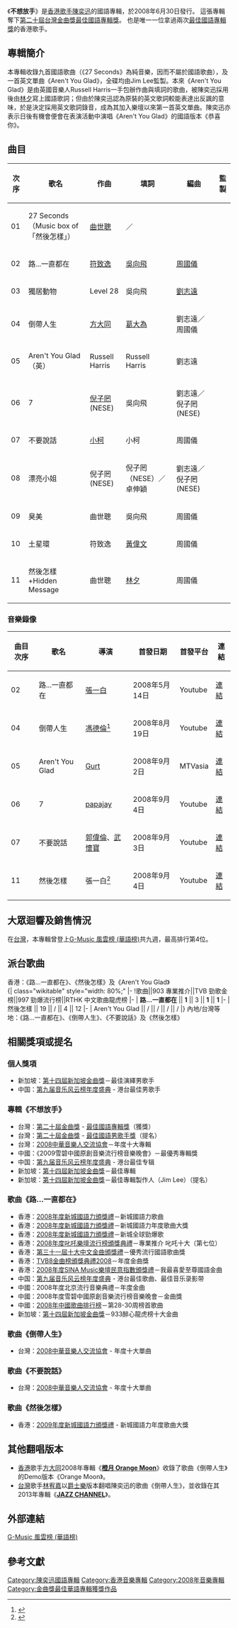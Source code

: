 {{Infobox album <!-- See Wikipedia:WikiProject_Albums -->
| name       = 不想放手<br />Don't Want To Let Go
| type       = [[專輯|專輯]]
| artist     = [[陳奕迅|陳奕迅]]
| cover      = Eason Chan Don't want to let go album cover.jpg
<!-- 未知參數 | background = orange -->
| released   = 2008年7月1日
| recorded   = 
| genre      = 國語流行
| length     = 
| label      = [[新藝寶|新藝寶]]
| producer   = 
| prev_title = [[Listen_To_Eason_Chan|Listen To Eason Chan]]
| prev_year  = 2007
| next_title = [[Solidays|Solidays]]
| next_year  = 2008
}}
《'''不想放手'''》是[[香港|香港]][[歌手|歌手]][[陳奕迅|陳奕迅]]的國語專輯，於2008年6月30日發行。
這張專輯奪下[[第20屆金曲獎|第二十屆台灣金曲獎]][[最佳國語專輯獎_(金曲獎)|最佳國語專輯獎]]。
也是唯一一位拿過兩次[[最佳國語專輯獎_(金曲獎)|最佳國語專輯獎]]的香港歌手。

== 專輯簡介 ==
本專輯收錄九首國語歌曲（《27 Seconds》為純音樂，因而不屬於國語歌曲），及一首英文單曲《Aren't You Glad》，全碟均由Jim Lee監製。本來《Aren't You Glad》是由英國音樂人Russell Harris一手包辦作曲與填詞的歌曲，被陳奕迅採用後由[[林夕|林夕]]寫上國語歌詞；但由於陳奕迅認為原裝的英文歌詞較能表達出反諷的意味，於是決定採用英文歌詞錄音，成為其加入樂壇以來第一首英文單曲。陳奕迅亦表示日後有機會便會在表演活動中演唱《Aren't You Glad》的國語版本《恭喜你》。

== 曲目 ==
{| class="wikitable sortable"
|-
!次序
!歌名
!作曲
!填詞
!編曲
!監製
|-
| 01 || 27 Seconds（Music box of 「然後怎樣」）|| [[曲世聰|曲世聰]] || ／ ||  ||  rowspan = 11 | {{link-en|李振權Jim Lee|Jim Lee (record producer)}}

|-
| 02 || 路...一直都在 || [[符致逸|符致逸]] || [[吳向飛|吳向飛]] || [[周國儀|周國儀]]
|-
| 03 || 獨居動物 || Level 28 || 吳向飛 || [[劉志遠_(香港音樂人)|劉志遠]]
|-
| 04 || 倒帶人生 || [[方大同|方大同]] || [[葛大為|葛大為]] || 劉志遠／周國儀
|-
| 05 || Aren't You Glad（英）|| Russell Harris || Russell Harris || 劉志遠
|-
| 06 || 7 || [[倪子罔|倪子罔]](NESE) || 吳向飛 || 劉志遠／倪子罔(NESE)
|-
| 07 || 不要說話 || [[小柯|小柯]] || 小柯 || 周國儀
|-
| 08 || 漂亮小姐 || 倪子罔(NESE) || 倪子罔（NESE）／卓伸穎 || 劉志遠／倪子罔(NESE) 
|-
| 09 || 臭美 || 曲世聰 || 吳向飛 || 周國儀
|-
| 10 || 土星環 || 符致逸 || [[黃偉文|黃偉文]] || 周國儀
|-
| 11 || 然後怎樣+Hidden Message || 曲世聰 || [[林夕|林夕]] || 周國儀
|}

===音樂錄像===
{|class="wikitable sortable"
|-
!曲目次序
!歌名
!導演
!首發日期
!首發平台
!連結
|-
| 02 || 路...一直都在 || [[張一白|張一白]] || 2008年5月14日 || Youtube || [http://www.youtube.com/watch?v=UYOq5rbLZmo 連結] {{Wayback|url=http://www.youtube.com/watch?v=UYOq5rbLZmo |date=20200420180148 }}
|-
| 04 || 倒帶人生 || [[馮德倫|馮德倫]]<ref>{{Cite web |url=http://universaltwn.pixnet.net/blog/post/21232917-%5B%E6%96%B0%E8%81%9E%E5%BF%AB%E5%A0%B1%5D%3A-eason%E5%80%92%E5%B8%B6%E4%BA%BA%E7%94%9F%E6%90%9E%E2%80%9D%E9%AC%BC%E2%80%9De%E7%A5%9E%E6%94%B9%E5%B0%81%E9%9B%A8 |title=Eason倒帶人生搞”鬼”E神改封雨神 本周來台呼風喚雨 @ 環球音樂華語部落格 :: 痞客邦 PIXNET :: |access-date=2022-05-22 |archive-date=2020-11-16 |archive-url=https://web.archive.org/web/20201116024727/https://universaltwn.pixnet.net/blog/post/21232917-%5B%E6%96%B0%E8%81%9E%E5%BF%AB%E5%A0%B1%5D%3A-eason%E5%80%92%E5%B8%B6%E4%BA%BA%E7%94%9F%E6%90%9E%E2%80%9D%E9%AC%BC%E2%80%9De%E7%A5%9E%E6%94%B9%E5%B0%81%E9%9B%A8 }}</ref> || 2008年8月19日 || Youtube || [http://www.youtube.com/watch?v=eZYmILwzHqQ 連結] {{Wayback|url=http://www.youtube.com/watch?v=eZYmILwzHqQ |date=20200420180200 }}
|-
| 05 || Aren't You Glad || [[Gurt|Gurt]] || 2008年9月2日 || MTVasia || [http://www.mtvasia.com/music/videos/vg8ili/Aren-t-You-Glad 連結] {{Wayback|url=http://www.mtvasia.com/music/videos/vg8ili/Aren-t-You-Glad |date=20201104091833 }}
|-
| 06 || 7 || [[papajay|papajay]] || 2008年9月4日 || Youtube || [http://www.youtube.com/watch?v=FHL07xUDQ5Q 連結]{{Wayback|url=http://www.youtube.com/watch?v=FHL07xUDQ5Q |date=20110916072110 }}
|-
| 07 || 不要說話 || [[郭偉倫|郭偉倫]]、[[武懷寶|武懷寶]] || 2008年9月3日 || Youtube || [http://www.youtube.com/watch?v=Lzb33Ku8k_w 連結]{{Wayback|url=http://www.youtube.com/watch?v=Lzb33Ku8k_w |date=20140129032729 }}
|-
| 11 || 然後怎樣 || 張一白<ref>{{Cite web |url=http://universaltwn.pixnet.net/blog/post/19813924-%5B%E6%96%B0%E8%81%9E%5D%E9%99%B3%E5%A5%95%E8%BF%85%E4%BA%BA%E6%A0%BC%E5%88%86%E8%A3%82%EF%BC%81%EF%BC%9F- |title=陳奕迅人格分裂！？ 「然後怎樣」MV瘋狂16度變裝 @ 環球音樂華語部落格 :: 痞客邦 PIXNET :: |access-date=2022-05-22 |archive-date=2019-02-19 |archive-url=https://web.archive.org/web/20190219085629/http://universaltwn.pixnet.net/blog/post/19813924-%5B%E6%96%B0%E8%81%9E%5D%E9%99%B3%E5%A5%95%E8%BF%85%E4%BA%BA%E6%A0%BC%E5%88%86%E8%A3%82%EF%BC%81%EF%BC%9F- }}</ref> || 2008年9月4日 || Youtube || [http://www.youtube.com/watch?v=qquxLNE_Gws 連結]{{Wayback|url=http://www.youtube.com/watch?v=qquxLNE_Gws |date=20140113163931 }}
|}

==大眾迴響及銷售情況==
在[[台灣|台灣]]，本專輯曾登上[[玫瑰大眾唱片|G-Music 風雲榜 (華語榜)]]共九週，最高排行第4位。

== 派台歌曲 ==
香港：《路...一直都在》、《然後怎樣》及《Aren't You Glad》<br>
{| class="wikitable" style="width: 80%;"
|-
!歌曲||903 專業推介||TVB 勁歌金榜||997 勁爆流行榜||RTHK 中文歌曲龍虎榜
|- 
| '''路...一直都在''' || '''1''' || 3 || '''1''' || '''1'''
|- 
| 然後怎樣 || 19 || / || 4 || 12 
|- 
| Aren't You Glad || / || / || / || /
|}
內地/台灣等地：《路...一直都在》、《倒帶人生》、《不要說話》及《然後怎樣》

== 相關獎項或提名 ==
=== 個人獎項 ===
*新加坡：[[第十四屆新加坡金曲獎|第十四屆新加坡金曲獎]]－最佳演繹男歌手
*中国：[[第九届音乐风云榜年度盛典|第九届音乐风云榜年度盛典]] - 港台最佳男歌手

=== 專輯《不想放手》===
*台灣：[[第20屆金曲獎|第二十屆金曲獎]] - [[最佳國語專輯獎_(金曲獎)|最佳國語專輯獎]]（獲獎）
*台灣：[[第20屆金曲獎|第二十屆金曲獎]] - [[最佳國語男歌手獎_(金曲獎)|最佳國語男歌手獎]]（提名）
*台灣：[[中華音樂人交流協會|2008中華音樂人交流協會]]－年度十大專輯
*中國：《2009雪碧中國原創音樂流行榜音樂晚會》－最優秀專輯獎
*中国：[[第九届音乐风云榜年度盛典|第九届音乐风云榜年度盛典]] - 港台最佳专辑
*新加坡：[[第十四屆新加坡金曲獎|第十四屆新加坡金曲獎]]－最佳專輯
*新加坡：[[第十四屆新加坡金曲獎|第十四屆新加坡金曲獎]]－最佳專輯製作人（Jim Lee）（提名）

=== 歌曲《路...一直都在》 ===
*香港：[[2008年度新城國語力頒獎禮得獎名單|2008年度新城國語力頒獎禮]]－新城國語力歌曲
*香港：[[2008年度新城國語力頒獎禮得獎名單|2008年度新城國語力頒獎禮]]－新城國語力年度歌曲大獎
*香港：[[2008年度新城國語力頒獎禮得獎名單|2008年度新城國語力頒獎禮]]－新城全球勁爆歌
*香港：[[2008年度叱吒樂壇流行榜頒獎典禮|2008年度叱吒樂壇流行榜頒獎典禮]]－專業推介 叱吒十大（第七位）
*香港：[[第三十一屆十大中文金曲得獎名單|第三十一屆十大中文金曲頒獎禮]]－優秀流行國語歌曲獎
*香港：[[2008年度TVB8金曲榜頒獎典禮得獎名單|TVB8金曲榜頒獎典禮2008]]－年度金曲獎
*香港：[[2008年度SINA_Music樂壇民意指數頒獎禮得獎名單|2008年度SINA Music樂壇民意指數頒獎禮]]－我最喜愛至尊國語金曲
*中国：[[第九届音乐风云榜年度盛典|第九届音乐风云榜年度盛典]] - 港台最佳歌曲、最佳音乐录影带
*中國：2008年度北京流行音樂典禮－年度金曲
*中國：2008年度雪碧中國原創音樂流行榜音樂晚會－金曲獎
*中國：[[中國歌曲排行榜|2008年中國歌曲排行榜]]－第28-30周榜首歌曲
*新加坡：[[第十四屆新加坡金曲獎|第十四屆新加坡金曲獎]]－933醉心龍虎榜十大金曲

=== 歌曲《倒帶人生》 ===
*台灣：[[中華音樂人交流協會|2008中華音樂人交流協會]] - 年度十大單曲

=== 歌曲《不要說話》 ===
*台灣：[[中華音樂人交流協會|2008中華音樂人交流協會]] - 年度十大單曲

=== 歌曲《然後怎樣》 ===
*香港：[[2009年度新城國語力頒獎禮得獎名單|2009年度新城國語力頒獎禮]] - 新城國語力年度歌曲大獎

== 其他翻唱版本 ==
*[[香港|香港]]歌手[[方大同|方大同]]2008年專輯《'''[[橙月_Orange_Moon|橙月 Orange Moon]]'''》收錄了歌曲《倒帶人生》的Demo版本《Orange Moon》。
*[[台灣|台灣]]歌手[[林宥嘉|林宥嘉]]以[[爵士樂|爵士樂]]版本翻唱陳奕迅的歌曲《倒帶人生》，並收錄在其2013年專輯《'''[[JAZZ_CHANNEL|JAZZ CHANNEL]]'''》。

==外部連結==
[http://www.g-music.com.tw/GMusicBillboard1.aspx G-Music 風雲榜 (華語榜)]{{Wayback|url=http://www.g-music.com.tw/GMusicBillboard1.aspx |date=20090722190003 }}

==參考文獻==
{{reflist}}


{{Golden-Melody-Album-Mandarin}}
{{新加坡金曲獎最佳專輯}}
{{陳奕迅}}

[[Category:陳奕迅國語專輯|Category:陳奕迅國語專輯]]
[[Category:香港音樂專輯|Category:香港音樂專輯]]
[[Category:2008年音樂專輯|Category:2008年音樂專輯]]
[[Category:金曲獎最佳華語專輯獲獎作品|Category:金曲獎最佳華語專輯獲獎作品]]